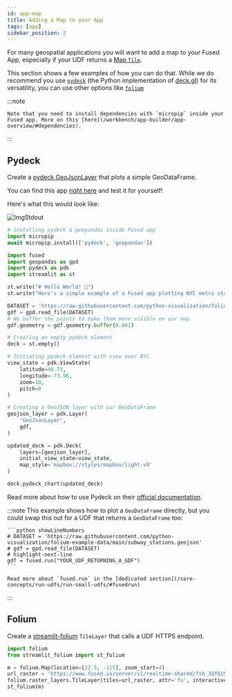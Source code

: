 ```yaml
---
id: app-map
title: Adding a Map to your App
tags: [app]
sidebar_position: 2
---
```


For many geospatial applications you will want to add a map to your Fused App, especially if your UDF returns a [Map `Tile`](/tutorials/Geospatial%20with%20Fused/filetile/#tile).

This section shows a few examples of how you can do that. While we do recommend you use [`pydeck`](/workbench/app-builder/app-map/#pydeck) (the Python implementation of [deck.gl](https://deck.gl/)) for its versatility, you can use other options like [`folium`](/workbench/app-builder/app-map/#folium)

:::note

    Note that you need to install dependencies with `micropip` inside your Fused app. More on this [here](/workbench/app-builder/app-overview/#dependencies).
:::


## Pydeck

Create a [pydeck GeoJsonLayer](https://deckgl.readthedocs.io/en/latest/layer.html) that plots a simple GeoDataFrame.

You can find this app [right here](https://www.fused.io/workbench/apps#app/s/i/fa_3qtkNGx3cLhrvd9h9FjDRz) and test it for yourself!

Here's what this would look like:

![ImgStdout](/img/app-builder/app-builder-simple-pydeck.png)

<div style={{ marginTop: "50px" }}></div>

```python showLineNumbers
# installing pydeck & geopandas inside Fused app
import micropip
await micropip.install(['pydeck', 'geopandas'])

import fused
import geopandas as gpd
import pydeck as pdk
import streamlit as st

st.write("# Hello World! 👋")
st.write("Here's a simple example of a Fused app plotting NYC metro stations")

DATASET = 'https://raw.githubusercontent.com/python-visualization/folium-example-data/main/subway_stations.geojson'
gdf = gpd.read_file(DATASET)
# We buffer the points to make them more visible on our map
gdf.geometry = gdf.geometry.buffer(0.001)

# Creating an empty pydeck element
deck = st.empty()

# Initiating pydeck element with view over NYC
view_state = pdk.ViewState(
    latitude=40.73,
    longitude=-73.96,
    zoom=10,
    pitch=0
)

# Creating a GeoJSON layer with our GeoDataFrame
geojson_layer = pdk.Layer(
    'GeoJsonLayer',
    gdf,
)

updated_deck = pdk.Deck(
    layers=[geojson_layer],
    initial_view_state=view_state,
    map_style='mapbox://styles/mapbox/light-v9'
)

deck.pydeck_chart(updated_deck)
```

Read more about how to use Pydeck on their [official documentation](https://deckgl.readthedocs.io/en/latest/index.html).

:::note
    This example shows how to plot a `GeoDataFrame` directly, but you could swap this out for a UDF that returns a `GeoDataFrame` too:

    ```python showLineNumbers
    # DATASET = 'https://raw.githubusercontent.com/python-visualization/folium-example-data/main/subway_stations.geojson'
    # gdf = gpd.read_file(DATASET)
    # highlight-next-line
    gdf = fused.run("YOUR_UDF_RETURNING_A_GDF")
    ```

    Read more about `fused.run` in the [dedicated section](/core-concepts/run-udfs/run-small-udfs/#fusedrun)
:::

## Folium

Create a [streamlit-folium](https://folium.streamlit.app/) `TileLayer` that calls a UDF HTTPS endpoint.

```python showLineNumbers
import folium
from streamlit_folium import st_folium

m = folium.Map(location=[22.5, -115], zoom_start=4)
url_raster = 'https://www.fused.io/server/v1/realtime-shared/fsh_3QYQiMYzgyV18rUBdrOEpO/run/tiles/{z}/{x}/{y}?format=png'
folium.raster_layers.TileLayer(tiles=url_raster, attr='fu', interactive=True,).add_to(m)
st_folium(m)
```
